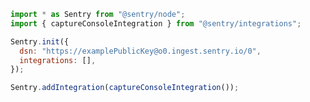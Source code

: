 <SignInNote />

```javascript {tabTitle: JavaScript}
import * as Sentry from "@sentry/node";
import { captureConsoleIntegration } from "@sentry/integrations";

Sentry.init({
  dsn: "https://examplePublicKey@o0.ingest.sentry.io/0",
  integrations: [],
});

Sentry.addIntegration(captureConsoleIntegration());
```
